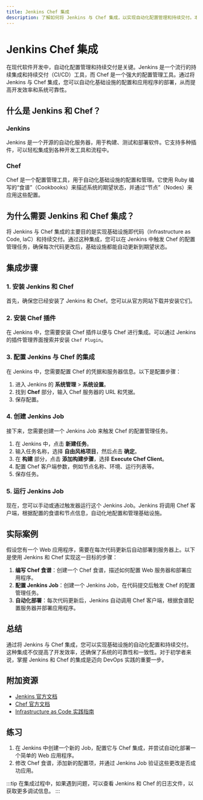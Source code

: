 ```yaml
---
title: Jenkins Chef 集成
description: 了解如何将 Jenkins 与 Chef 集成，以实现自动化配置管理和持续交付。本文适合初学者，提供逐步指导和实际案例。
---
```


# Jenkins Chef 集成

在现代软件开发中，自动化配置管理和持续交付是关键。Jenkins 是一个流行的持续集成和持续交付（CI/CD）工具，而 Chef 是一个强大的配置管理工具。通过将 Jenkins 与 Chef 集成，您可以自动化基础设施的配置和应用程序的部署，从而提高开发效率和系统可靠性。

## 什么是 Jenkins 和 Chef？

### Jenkins
Jenkins 是一个开源的自动化服务器，用于构建、测试和部署软件。它支持多种插件，可以轻松集成到各种开发工具和流程中。

### Chef
Chef 是一个配置管理工具，用于自动化基础设施的配置和管理。它使用 Ruby 编写的“食谱”（Cookbooks）来描述系统的期望状态，并通过“节点”（Nodes）来应用这些配置。

## 为什么需要 Jenkins 和 Chef 集成？

将 Jenkins 与 Chef 集成的主要目的是实现基础设施即代码（Infrastructure as Code, IaC）和持续交付。通过这种集成，您可以在 Jenkins 中触发 Chef 的配置管理任务，确保每次代码更改后，基础设施都能自动更新到期望状态。

## 集成步骤

### 1. 安装 Jenkins 和 Chef
首先，确保您已经安装了 Jenkins 和 Chef。您可以从官方网站下载并安装它们。

### 2. 安装 Chef 插件
在 Jenkins 中，您需要安装 Chef 插件以便与 Chef 进行集成。可以通过 Jenkins 的插件管理界面搜索并安装 `Chef Plugin`。

### 3. 配置 Jenkins 与 Chef 的集成
在 Jenkins 中，您需要配置 Chef 的凭据和服务器信息。以下是配置步骤：

1. 进入 Jenkins 的 **系统管理** > **系统设置**。
2. 找到 **Chef** 部分，输入 Chef 服务器的 URL 和凭据。
3. 保存配置。

### 4. 创建 Jenkins Job
接下来，您需要创建一个 Jenkins Job 来触发 Chef 的配置管理任务。

1. 在 Jenkins 中，点击 **新建任务**。
2. 输入任务名称，选择 **自由风格项目**，然后点击 **确定**。
3. 在 **构建** 部分，点击 **添加构建步骤**，选择 **Execute Chef Client**。
4. 配置 Chef 客户端参数，例如节点名称、环境、运行列表等。
5. 保存任务。

### 5. 运行 Jenkins Job
现在，您可以手动或通过触发器运行这个 Jenkins Job。Jenkins 将调用 Chef 客户端，根据配置的食谱和节点信息，自动化地配置和管理基础设施。

## 实际案例

假设您有一个 Web 应用程序，需要在每次代码更新后自动部署到服务器上。以下是使用 Jenkins 和 Chef 实现这一目标的步骤：

1. **编写 Chef 食谱**：创建一个 Chef 食谱，描述如何配置 Web 服务器和部署应用程序。
2. **配置 Jenkins Job**：创建一个 Jenkins Job，在代码提交后触发 Chef 的配置管理任务。
3. **自动化部署**：每次代码更新后，Jenkins 自动调用 Chef 客户端，根据食谱配置服务器并部署应用程序。

## 总结

通过将 Jenkins 与 Chef 集成，您可以实现基础设施的自动化配置和持续交付。这种集成不仅提高了开发效率，还确保了系统的可靠性和一致性。对于初学者来说，掌握 Jenkins 和 Chef 的集成是迈向 DevOps 实践的重要一步。

## 附加资源

- [Jenkins 官方文档](https://www.jenkins.io/doc/)
- [Chef 官方文档](https://docs.chef.io/)
- [Infrastructure as Code 实践指南](https://www.oreilly.com/library/view/infrastructure-as-code/9781491924334/)

## 练习

1. 在 Jenkins 中创建一个新的 Job，配置它与 Chef 集成，并尝试自动化部署一个简单的 Web 应用程序。
2. 修改 Chef 食谱，添加新的配置项，并通过 Jenkins Job 验证这些更改是否成功应用。

:::tip
在集成过程中，如果遇到问题，可以查看 Jenkins 和 Chef 的日志文件，以获取更多调试信息。
:::